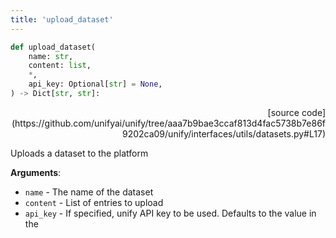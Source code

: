 ```yaml
---
title: 'upload_dataset'
---
```


```python
def upload_dataset(
    name: str,
    content: list,
    *,
    api_key: Optional[str] = None,
) -> Dict[str, str]:
```

<p align="right">[source code](https://github.com/unifyai/unify/tree/aaa7b9bae3ccaf813d4fac5738b7e86f9202ca09/unify/interfaces/utils/datasets.py#L17)</p>

Uploads a dataset to the platform

**Arguments**:

- `name` - The name of the dataset
- `content` - List of entries to upload
- `api_key` - If specified, unify API key to be used. Defaults to the value in the
